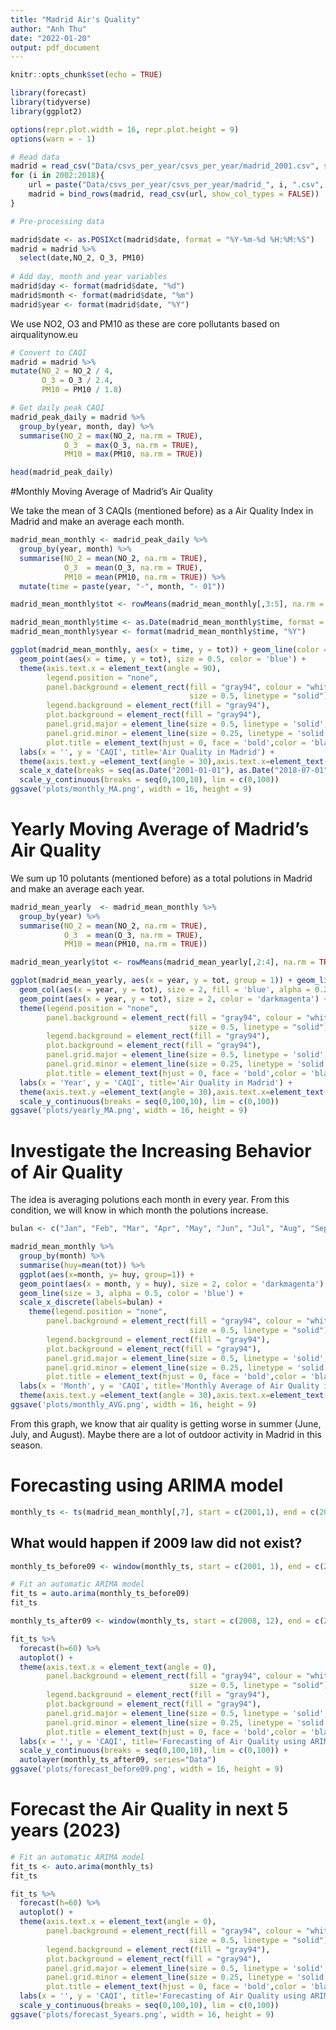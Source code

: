 ```yaml
---
title: "Madrid Air's Quality"
author: "Anh Thu"
date: "2022-01-20"
output: pdf_document
---
```


```r
knitr::opts_chunk$set(echo = TRUE)
```

```r
library(forecast)
library(tidyverse)
library(ggplot2)
```

```r
options(repr.plot.width = 16, repr.plot.height = 9)
options(warn = - 1)
```

```r
# Read data
madrid = read_csv("Data/csvs_per_year/csvs_per_year/madrid_2001.csv", show_col_types = FALSE)
for (i in 2002:2018){
    url = paste("Data/csvs_per_year/csvs_per_year/madrid_", i, ".csv", sep='')
    madrid = bind_rows(madrid, read_csv(url, show_col_types = FALSE))  
}
```

```r
# Pre-processing data

madrid$date <- as.POSIXct(madrid$date, format = "%Y-%m-%d %H:%M:%S")
madrid = madrid %>%
  select(date,NO_2, O_3, PM10)
  
# Add day, month and year variables
madrid$day <- format(madrid$date, "%d")
madrid$month <- format(madrid$date, "%m")
madrid$year <- format(madrid$date, "%Y")
```

We use NO2, O3 and PM10 as these are core pollutants based on airqualitynow.eu
 
```r
# Convert to CAQI
madrid = madrid %>%
mutate(NO_2 = NO_2 / 4,
       O_3 = O_3 / 2.4,
       PM10 = PM10 / 1.8)
```

```r
# Get daily peak CAQI
madrid_peak_daily = madrid %>%
  group_by(year, month, day) %>%
  summarise(NO_2 = max(NO_2, na.rm = TRUE),
            O_3  = max(O_3, na.rm = TRUE),
            PM10 = max(PM10, na.rm = TRUE))

head(madrid_peak_daily)
```

#Monthly Moving Average of Madrid's Air Quality

We take the mean of 3 CAQIs (mentioned before) as a Air Quality Index in Madrid and make an average each month.

```r
madrid_mean_monthly <- madrid_peak_daily %>%
  group_by(year, month) %>%
  summarise(NO_2 = mean(NO_2, na.rm = TRUE),
            O_3  = mean(O_3, na.rm = TRUE),
            PM10 = mean(PM10, na.rm = TRUE)) %>%
  mutate(time = paste(year, "-", month, "- 01"))

madrid_mean_monthly$tot <- rowMeans(madrid_mean_monthly[,3:5], na.rm = TRUE)

madrid_mean_monthly$time <- as.Date(madrid_mean_monthly$time, format = "%Y - %m - %d")
madrid_mean_monthly$year <- format(madrid_mean_monthly$time, "%Y")

ggplot(madrid_mean_monthly, aes(x = time, y = tot)) + geom_line(color = 'red') + 
  geom_point(aes(x = time, y = tot), size = 0.5, color = 'blue') +
  theme(axis.text.x = element_text(angle = 90),
        legend.position = "none",
        panel.background = element_rect(fill = "gray94", colour = "white",
                                        size = 0.5, linetype = "solid"),
        legend.background = element_rect(fill = "gray94"),
        plot.background = element_rect(fill = "gray94"),
        panel.grid.major = element_line(size = 0.5, linetype = 'solid', colour = "white"), 
        panel.grid.minor = element_line(size = 0.25, linetype = 'solid', colour = "white"),  
        plot.title = element_text(hjust = 0, face = 'bold',color = 'black')) +
  labs(x = '', y = 'CAQI', title='Air Quality in Madrid') +
  theme(axis.text.y =element_text(angle = 30),axis.text.x=element_text(size=11)) +
  scale_x_date(breaks = seq(as.Date("2001-01-01"), as.Date("2018-07-01"), by="6 months"), date_labels = "%b-%y") + 
  scale_y_continuous(breaks = seq(0,100,10), lim = c(0,100))
ggsave('plots/monthly_MA.png', width = 16, height = 9)
```
# Yearly Moving Average of Madrid's Air Quality

We sum up 10 polutants (mentioned before) as a total polutions in Madrid and make an average each year.

```r
madrid_mean_yearly  <- madrid_mean_monthly %>%
  group_by(year) %>%
  summarise(NO_2 = mean(NO_2, na.rm = TRUE),
            O_3  = mean(O_3, na.rm = TRUE),
            PM10 = mean(PM10, na.rm = TRUE))

madrid_mean_yearly$tot <- rowMeans(madrid_mean_yearly[,2:4], na.rm = TRUE)

ggplot(madrid_mean_yearly, aes(x = year, y = tot, group = 1)) + geom_line(color = 'deeppink') + 
  geom_col(aes(x = year, y = tot), size = 2, fill = 'blue', alpha = 0.2) +
  geom_point(aes(x = year, y = tot), size = 2, color = 'darkmagenta') +
  theme(legend.position = "none",
        panel.background = element_rect(fill = "gray94", colour = "white",
                                        size = 0.5, linetype = "solid"),
        legend.background = element_rect(fill = "gray94"),
        plot.background = element_rect(fill = "gray94"),
        panel.grid.major = element_line(size = 0.5, linetype = 'solid', colour = "white"), 
        panel.grid.minor = element_line(size = 0.25, linetype = 'solid', colour = "white"),  
        plot.title = element_text(hjust = 0, face = 'bold',color = 'black')) +
  labs(x = 'Year', y = 'CAQI', title='Air Quality in Madrid') +
  theme(axis.text.y =element_text(angle = 30),axis.text.x=element_text(size=11)) +
  scale_y_continuous(breaks = seq(0,100,10), lim = c(0,100))
ggsave('plots/yearly_MA.png', width = 16, height = 9)
```
# Investigate the Increasing Behavior of Air Quality

The idea is averaging polutions each month in every year. From this condition, we will know in which month the polutions increase.

```r
bulan <- c("Jan", "Feb", "Mar", "Apr", "May", "Jun", "Jul", "Aug", "Sep", "Oct", "Nov", "Dec")

madrid_mean_monthly %>%
  group_by(month) %>%
  summarise(huy=mean(tot)) %>%
  ggplot(aes(x=month, y= huy, group=1)) + 
  geom_point(aes(x = month, y = huy), size = 2, color = 'darkmagenta') + 
  geom_line(size = 3, alpha = 0.5, color = 'blue') +
  scale_x_discrete(labels=bulan) +
    theme(legend.position = "none",
        panel.background = element_rect(fill = "gray94", colour = "white",
                                        size = 0.5, linetype = "solid"),
        legend.background = element_rect(fill = "gray94"),
        plot.background = element_rect(fill = "gray94"),
        panel.grid.major = element_line(size = 0.5, linetype = 'solid', colour = "white"), 
        panel.grid.minor = element_line(size = 0.25, linetype = 'solid', colour = "white"),  
        plot.title = element_text(hjust = 0, face = 'bold',color = 'black')) +
  labs(x = 'Month', y = 'CAQI', title='Monthly Average of Air Quality in Madrid') +
  theme(axis.text.y =element_text(angle = 30),axis.text.x=element_text(size=11))
ggsave('plots/monthly_AVG.png', width = 16, height = 9)
```
From this graph, we know that air quality is getting worse in summer (June, July, and August). Maybe there are a lot of outdoor activity in Madrid in this season.

# Forecasting using ARIMA model
```r
monthly_ts <- ts(madrid_mean_monthly[,7], start = c(2001,1), end = c(2018, 5), frequency = 12)
```
## What would happen if 2009 law did not exist?

```r
monthly_ts_before09 <- window(monthly_ts, start = c(2001, 1), end = c(2008, 12))

# Fit an automatic ARIMA model
fit_ts = auto.arima(monthly_ts_before09)
fit_ts
```

```r
monthly_ts_after09 <- window(monthly_ts, start = c(2008, 12), end = c(2014, 1))

fit_ts %>%
  forecast(h=60) %>%
  autoplot() + 
  theme(axis.text.x = element_text(angle = 0),
        panel.background = element_rect(fill = "gray94", colour = "white",
                                        size = 0.5, linetype = "solid"),
        legend.background = element_rect(fill = "gray94"),
        plot.background = element_rect(fill = "gray94"),
        panel.grid.major = element_line(size = 0.5, linetype = 'solid', colour = "white"), 
        panel.grid.minor = element_line(size = 0.25, linetype = 'solid', colour = "white"),  
        plot.title = element_text(hjust = 0, face = 'bold',color = 'black')) +
  labs(x = '', y = 'CAQI', title='Forecasting of Air Quality using ARIMA(1,0,1)(2,1,0)[12] ') +
  scale_y_continuous(breaks = seq(0,100,10), lim = c(0,100)) +
  autolayer(monthly_ts_after09, series="Data")
ggsave('plots/forecast_before09.png', width = 16, height = 9)
```
# Forecast the Air Quality in next 5 years (2023)
```r
# Fit an automatic ARIMA model
fit_ts <- auto.arima(monthly_ts)
fit_ts
```
```r
fit_ts %>%
  forecast(h=60) %>%
  autoplot() + 
  theme(axis.text.x = element_text(angle = 0),
        panel.background = element_rect(fill = "gray94", colour = "white",
                                        size = 0.5, linetype = "solid"),
        legend.background = element_rect(fill = "gray94"),
        plot.background = element_rect(fill = "gray94"),
        panel.grid.major = element_line(size = 0.5, linetype = 'solid', colour = "white"), 
        panel.grid.minor = element_line(size = 0.25, linetype = 'solid', colour = "white"),  
        plot.title = element_text(hjust = 0, face = 'bold',color = 'black')) +
  labs(x = '', y = 'CAQI', title='Forecasting of Air Quality using ARIMA(1,0,3)(2,1,0)[12] with drift') +
  scale_y_continuous(breaks = seq(0,100,10), lim = c(0,100))
ggsave('plots/forecast_5years.png', width = 16, height = 9)
```

